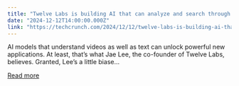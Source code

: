 ```yaml
---
title: "Twelve Labs is building AI that can analyze and search through videos"
date: "2024-12-12T14:00:00.000Z"
link: "https://techcrunch.com/2024/12/12/twelve-labs-is-building-ai-that-can-analyze-and-search-through-videos/"
---
```


AI models that understand videos as well as text can unlock powerful new applications. At least, that&#8217;s what Jae Lee, the co-founder of Twelve Labs, believes. Granted, Lee&#8217;s a little biase...

[Read more](https://techcrunch.com/2024/12/12/twelve-labs-is-building-ai-that-can-analyze-and-search-through-videos/)
